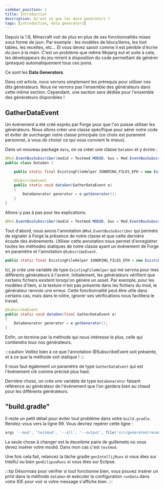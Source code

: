 ```yaml
---
sidebar_position: 1
title: Introduction
description: Qu'est ce que les data generators ?
tags: [introduction, data generators]
---
```


Depuis la 1.8, Minecraft voit de plus en plus de ses fonctionnalités mises sous forme de
json. Par exemple : les modèles de blocs/items, les loot tables, les recettes, etc...
Et vous devez savoir comme il est pénible d'écrire du json à la main. C'est un problème
que même Mojang eut et suite à cela, les développeurs du jeu mirent à disposition du
code permettant de générer (presque) automatiquement tous ces jsons.

Ce sont les **Data Generators**.

Dans cet article, nous verrons simplement les prérequis pour utiliser ces dits générateurs.
Nous ne verrons pas l'ensemble des générateurs dans cette même section. Cependant, une
section sera dédiée pour l'ensemble des générateurs disponibles !

## GatherDataEvent

Un événement a été créé exprès par Forge pour que l'on puisse utiliser les générateurs.
Nous allons créer une classe spécifique pour aérer notre code et éviter de surcharger
notre classe principale (ce choix est purement personnel, à vous de choisir ce qui
vous convient le mieux).

Dans un nouveau package `data`, on va créer une classe `DataGen` et y écrire :

```java
@Mod.EventBusSubscriber(modid = Testmod.MODID, bus = Mod.EventBusSubscriber.Bus.MOD)
public class DataGen {

    public static final ExistingFileHelper IGNORING_FILES_EFH = new ExistingFileHelper(Collections.emptyList(), Sets.newConcurrentHashSet(), false, null, null);

    @SubscribeEvent
    public static void dataGen(GatherDataEvent e)
    {
        DataGenerator generator = e.getGenerator();
    }
}
```

Allons-y pas à pas pour les explications.

```java
@Mod.EventBusSubscriber(modid = Testmod.MODID, bus = Mod.EventBusSubscriber.Bus.MOD)
```

Tout d'abord, nous avons l'annotation ``@Mod.EventBusSubscriber`` qui permets de signaler
à Forge la présence de notre classe et que cette dernière écoute des évènements.
Utiliser cette annotation nous permet d'enregistrer toutes les méthodes statiques de notre
classe ayant un événement de Forge en paramètre et l'annotation `@SubscribeEvent`.

```java
public static final ExistingFileHelper IGNORING_FILES_EFH = new ExistingFileHelper(Collections.emptyList(), Sets.newConcurrentHashSet(), false, null, null);
```

Ici, je crée une variable de type `ExistingFileHelper` qui me servira pour mes différents
générateurs à l'avenir. Initialement, les générateurs vérifient que certains fichiers existent
lorsqu'on génère un asset. Par exemple, pour les modèles d'item, si la texture n'est pas
présente dans les fichiers du mod, le générateur renvoie une erreur. Cette fonctionnalité
peut être utile dans certains cas, mais dans le nôtre, ignorer ses vérifications
nous facilitera le travail.

```java
@SubscribeEvent
public static void dataGen(final GatherDataEvent e)
{
    DataGenerator generator = e.getGenerator();
}
```

Enfin, on termine par la méthode qui nous intéresse le plus, celle qui contiendra tous
nos générateurs.

:::caution
Veillez bien à ce que l'annotation @SubscribeEvent soit présente, et à ce que la méthode
soit statique !
:::

Il nous faut également un paramètre de type `GatherDataEvent` qui est l'événement clé comme
précisé plus haut.

Dernière chose, on crée une variable de type `DataGenerator` faisant référence au générateur
de l'événement que l'on gardera bien au chaud pour les différents générateurs.

## "build.gradle"

Il reste un petit détail pour éviter tout problème dans votre ``build.gradle``.
Rendez-vous vers la ligne 99. Vous devriez repérer cette ligne :

```gradle
args '--mod', 'testmod', '--all', '--output', file('src/generated/resources/'), '--existing', file('src/main/resources/')
```

La seule chose à changer est la deuxième paire de guillemets où vous devez insérer
votre modid. Dans mon cas c'est ``testmod``.

Une fois cela fait, relancez la tâche gradle `genIntellijRuns` si vous êtes sur IntelliJ
ou bien `genEclipseRuns` si vous êtes sur Eclipse.

:::tip
Désormais pour vérifier si tout fonctionne bien, vous pouvez insérer un *print* dans la
méthode ``dataGen`` et exécuter la configuration ``runData`` dans votre IDE pour voir si votre
message s'affiche bien.
:::